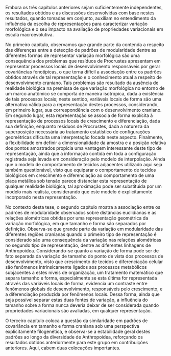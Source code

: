 Embora os três capítulos anteriores sejam suficientemente independentes, os resultados obtidos e as discussões desenvolvidas com base nestes resultados, quando tomadas em conjunto, auxiliam no entendimento da influência da escolha de representações para caracterizar variação morfológica e o seu impacto na avaliação de propriedades variacionais em escala macroevolutiva.

No primeiro capítulo, observamos que grande parte da contenda a respeito das diferenças entre a detecção de padrões de modularidade dentre as diferentes formas de representar variação morfológica são uma consequência dos problemas que resíduos de Procrustes apresentam em representar processos locais de desenvolvimento responsáveis por gerar covariâncias fenotípicas, o que torna difícil a associação entre os padrões obtidos através de tal representação e o conhecimento atual a respeito de desenvolvimento craniano.
Tais problemas são resultado da ausência de realidade biológica na premissa de que variação morfológica no entorno de um marco anatômico se comporta de maneira isotrópica, dada a existência de tais processos locais; neste sentido, variáveis locais de forma são uma alternativa válida para a representação destes processos, considerando, em primeiro lugar, sua correspondência com o desenvolvimento craniano.
Em segundo lugar, esta representação se associa de forma explícita à representação de processos locais de crescimento e diferenciação, dada sua definição, enquanto resíduos de Procrustes, dada a natureza da superposição necessária ao tratamento estatístico de configurações geométricas dificulta uma interpretação focada neste aspecto.
Finalmente, a flexibilidade em definir a dimensionalidade da amostra e a posição relativa dos pontos amostrados propicia uma vantagem interessante deste tipo de representação, ainda que a informação contida em toda a configuração registrada seja levada em consideração pelo modelo de interpolação.
Ainda que o modelo de comportamento de tecidos adjacentes utilizado aqui seja também questionável, visto que equiparar o comportamento de tecidos biológicos em crescimento e diferenciação ao comportamento de uma placa metálica sob tensão parece distanciar esta representação de qualquer realidade biológica, tal aproximação pode ser substituida por um modelo mais realista, considerando que este modelo é explicitamente incorporado nesta representação.

No contexto desta tese, o segundo capítulo mostra a associação entre os padrões de modularidade observados sobre distâncias euclidianas e as relações alométricas obtidas por uma representação geométrica da variação morfológica, em que tamanho e forma são separados por definição. 
Observa-se que grande parte da variação em modularidade das diferentes regiões cranianas quando o primeiro tipo de representação é considerado são uma consequência da variação nas relações alométricas no segundo tipo de representação, dentre as diferentes linhagens de Anthropoidea.
Considerando-se quanto a variação de forma pode ser de fato separada da variação de tamanho do ponto de vista dos processos de desenvolvimento, visto que crescimento de tecidos e diferenciação celular são fenômenos intrinsicamente ligados aos processos metabólicos subjacentes a estes níveis de organização, um tratamento matemático que separa tamanho e forma, especialmente se esta última for representada através das variáveis locais de forma, evidencia um contraste entre fenômenos globais de desenvolvimento, responsáveis pelo crescimento, e a diferenciação produzida por fenômenos locais.
Dessa forma, ainda que seja possível separar estas duas fontes de variação, a influência do tamanho sobre a forma nunca deveria deixar de ser considerada quando propriedades variacionais são avaliadas, em qualquer representação.

O terceiro capítulo coloca a questão da similaridade em padrões de covariância em tamanho e forma craniana sob uma perspectiva explicitamente filogenética, e observa-se a estabilidade geral destes padrões ao longo da diversidade de Anthropoidea, reforçando os resultados obtidos anteriormente para este grupo em contribuições anteriores.
Aqui, cabem duas colocações importantes.

